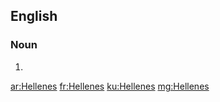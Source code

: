 {{also|hellènes|Hellènes}}
==English==

===Noun===
{{head|en|noun plural form}}

# {{plural of|Hellene|lang=en}}

[[ar:Hellenes]]
[[fr:Hellenes]]
[[ku:Hellenes]]
[[mg:Hellenes]]